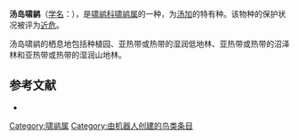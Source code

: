 {{Speciesbox
| name = 汤岛啸鹟
| image = 
| status = NT | status_system = IUCN3.1
| genus = Pachycephala
| species = jacquinoti
| authority = Bonaparte, 1850
| range_map = 
}}

'''汤岛啸鹟'''（[[学名|学名]]：{{lang|la|''Pachycephala jacquinoti''}}），是[[啸鹟科|啸鹟科]][[啸鹟属|啸鹟属]]的一种，为[[汤加|汤加]]的特有种。该物种的保护状况被评为[[近危|近危]]。

汤岛啸鹟的栖息地包括种植园、亚热带或热带的湿润低地林、亚热带或热带的沼泽林和亚热带或热带的湿润山地林。

== 参考文献 ==
*{{cite web|url=http://www.birdlife.org/datazone/speciesfactsheet.php?id=5658&m=0|title=Pachycephala jacquinoti|publisher=[[国际鸟盟|BirdLife.org]]|accessdate=2011-06-27|archive-date=2016-03-04|archive-url=https://web.archive.org/web/20160304235422/http://www.birdlife.org/datazone/speciesfactsheet.php?id=5658&m=0|dead-url=no}}
{{Taxonbar|from=Q1591879}}

[[Category:啸鹟属|Category:啸鹟属]]
[[Category:由机器人创建的鸟类条目|Category:由机器人创建的鸟类条目]]